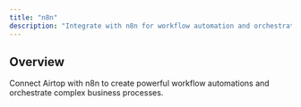 ```yaml
---
title: "n8n"
description: "Integrate with n8n for workflow automation and orchestration"
---
```


## Overview

Connect Airtop with n8n to create powerful workflow automations and orchestrate complex business processes.
